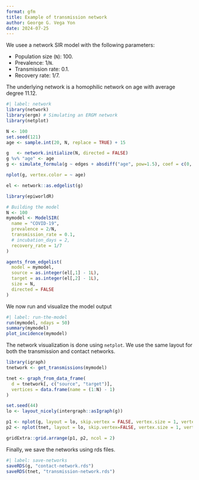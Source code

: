 ```yaml
---
format: gfm
title: Example of transmission network
author: George G. Vega Yon
date: 2024-07-25
---
```


We usee a network SIR model with the following parameters:

- Population size (`N`): 100.
- Prevalence: 1/`N`.
- Transmission rate: 0.1.
- Recovery rate: 1/7.

The underlying network is a homophilic network on age with average degree 11.12.

```r
#| label: network
library(network)
library(ergm) # Simulating an ERGM network
library(netplot)

N <- 100
set.seed(121)
age <- sample.int(20, N, replace = TRUE) + 15

g   <- network.initialize(N, directed = FALSE)
g %v% "age" <- age
g <- simulate_formula(g ~ edges + absdiff("age", pow=1.5), coef = c(0, -1))

nplot(g, vertex.color = ~ age)
```

```r
el <- network::as.edgelist(g)

library(epiworldR)

# Building the model
N <- 100
mymodel <- ModelSIR(
  name = "COVID-19",
  prevalence = 2/N,
  transmission_rate = 0.1,
  # incubation_days = 2,
  recovery_rate = 1/7
)

agents_from_edgelist(
  model = mymodel,
  source = as.integer(el[,1] - 1L),
  target = as.integer(el[,2] - 1L),
  size = N,
  directed = FALSE
)
```

We now run and visualize the model output

```r
#| label: run-the-model
run(mymodel, ndays = 50)
summary(mymodel)
plot_incidence(mymodel)
```

The network visualization is done using `netplot`. We use the same layout for both the transmission and contact networks.

```r
library(igraph)
tnetwork <- get_transmissions(mymodel)

tnet <- graph_from_data_frame(
  d = tnetwork[, c("source", "target")],
  vertices = data.frame(name = (1:N) - 1)
)

set.seed(44)
lo <- layout_nicely(intergraph::asIgraph(g))

p1 <- nplot(g, layout = lo, skip.vertex = FALSE, vertex.size = 1, vertex.size.range = c(.01, .01), vertex.label = NA)
p2 <- nplot(tnet, layout = lo, skip.vertex=FALSE, vertex.size = 1, vertex.size.range = c(.01, .01), vertex.label = NA)

gridExtra::grid.arrange(p1, p2, ncol = 2)
```

Finally, we save the networks using rds files.

```r
#| label: save-networks
saveRDS(g, "contact-network.rds")
saveRDS(tnet, "transmission-network.rds")
```